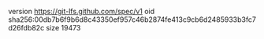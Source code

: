 version https://git-lfs.github.com/spec/v1
oid sha256:00db7b6f9b6d8c43350ef957c46b2874fe413c9cb6d2485933b3fc7d26fdb82c
size 19473
